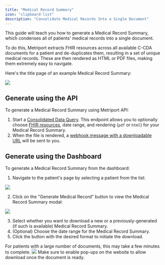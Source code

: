 ```yaml
---
title: "Medical Record Summary"
icon: "clipboard-list"
description: "Consolidate Medical Records Into a Single Document"
---
```


This guide will teach you how to generate a Medical Record Summary, which condenses all of patients' medical records into a single document.

To do this, Metriport extracts FHIR resources across all available C-CDA documents for a patient and de-duplicates them, resulting in a set of unique medical records. These are then rendered as HTML or PDF files, making them extremely easy to navigate.

Here's the title page of an example Medical Record Summary:

<img className="h-100" src="/images/example-medical-record.png" />

## Generate using the API

To generate a Medical Record Summary using Metriport API:

1. Start a [Consolidated Data Query](/medical-api/api-reference/fhir/consolidated-data-query-post). This endpoint allows you to optionally choose [FHIR resources](/medical-api/fhir/overview), date range, and rendering (`pdf` or `html`) for your Medical Record Summary.
1. When the file is rendered, a [webhook message with a downloadable URL](/medical-api/handling-data/webhooks#medical-record) will be sent to you.

## Generate using the Dashboard

To generate a Medical Record Summary from the dashboard:

1. Navigate to the patient's page by selecting a patient from the list:

<img className="h-100" src="/images/dashboard-patients.png" />

2. Click on the "Generate Medical Record" button to view the Medical Record Summary modal:

<img className="h-100" src="/images/dashboard-patient.png" />

3. Select whether you want to download a new or a previously-generated (if such is available) Medical Record Summary.
4. (Optional) Choose the date range for the Medical Record Summary.
5. Click the button with the desired format to initiate the download.

<Warning>
  For patients with a large number of documents, this may take a few minutes to complete.
</Warning>

<img className="h-100" src="/images/dashboard-patient-mr.png" />

<Warning>
  Make sure to enable pop-ups on the website to allow download once the document is ready.
</Warning>
